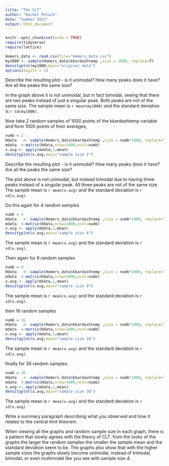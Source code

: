 ```yaml
---
title: "The CLT"
author: "Rachel Polack"
date: "Summer 2022"
output: html_document
---
```


```r
knitr::opts_chunk$set(echo = TRUE)
require(tidyverse)
require(lattice)
```

```r
Homers_data <- read.csv(file="Homers_data.csv")
my1000 <- sample(Homers_data$kkardashtemp ,size = 1000, replace=T)
densityplot(my1000,main="original data")
options(digits = 1)
```

Describe the resulting plot -  is it unimodal?  How many peaks does it have?  Are all the peaks the same size? 

In the graph above it is not unimodal, but in fact bimodal, seeing that there are two peaks instead of just a singular peak. Both peaks are not of the same size. The sample mean is `r mean(my1000)` and the standard deviation is `r sd(my1000)`. 

Now take 2 random samples of 1000 points of the kkardashtemp variable and form 1000 points of their averages,

```r
numb = 2
Hdata   <- sample(Homers_data$kkardashtemp ,size = numb*1000, replace=T)
mdata  <-matrix(Hdata,nrow=1000,ncol=numb)
x.avg <- apply(mdata,1,mean)
densityplot(x.avg,main="sample size 2")
```

Describe the resulting plot -  is it unimodal?  How many peaks does it have?  Are all the peaks the same size? 

The plot above is not unimodal, but instead trimodal due to having three peaks instead of a singular peak. All three peaks are not of the same size. The sample mean is `r mean(x.avg)` and the standard deviation is `r sd(x.avg)`.

Do this again for 4 random samples

```r
numb = 4
Hdata   <- sample(Homers_data$kkardashtemp ,size = numb*1000, replace=T)
mdata  <-matrix(Hdata,nrow=1000,ncol=numb)
x.avg <- apply(mdata,1,mean)
densityplot(x.avg,main="sample size 4")
```

The sample mean is `r mean(x.avg)` and the standard deviation is `r sd(x.avg)`.


Then again for 9 random samples

```r
numb = 9
Hdata   <- sample(Homers_data$kkardashtemp ,size = numb*1000, replace=T)
mdata  <-matrix(Hdata,nrow=1000,ncol=numb)
x.avg <- apply(mdata,1,mean)
densityplot(x.avg,main="sample size 9")
```

The sample mean is `r mean(x.avg)` and the standard deviation is `r sd(x.avg)`.


then 16 random samples

```r
numb = 16
Hdata   <- sample(Homers_data$kkardashtemp ,size = numb*1000, replace=T)
mdata  <-matrix(Hdata,nrow=1000,ncol=numb)
x.avg <- apply(mdata,1,mean)
densityplot(x.avg,main="sample size 16")
```

The sample mean is `r mean(x.avg)` and the standard deviation is `r sd(x.avg)`.


finally for 36 random samples.

```r
numb = 36
Hdata   <- sample(Homers_data$kkardashtemp ,size = numb*1000, replace=T)
mdata  <-matrix(Hdata,nrow=1000,ncol=numb)
x.avg <- apply(mdata,1,mean)
densityplot(x.avg,main="sample size 36")
```

The sample mean is `r mean(x.avg)` and the standard deviation is `r sd(x.avg)`.


Write a summary paragraph describing what you observed and how it relates to the central limit theorem.

When viewing all the graphs and random sample size in each graph, there is a pattern that slowly agrees with the theory of CLT. from the looks of the graphs the larger the random samples the smaller the sample mean and the standard deviation seem to be. The graphs also show that with the higher sample sizes the graphs slowly become unimodal, instead of trimodal, bimodal, or even multimodel like you see with sample size 4. 